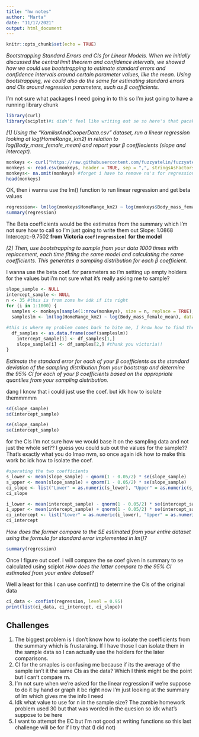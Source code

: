 ```yaml
---
title: "hw notes"
author: "Marta"
date: "11/17/2021"
output: html_document
---
```


```r
knitr::opts_chunk$set(echo = TRUE)
```

_Bootstrapping Standard Errors and CIs for Linear Models._
_When we initially discussed the central limit theorem and confidence intervals, we showed how we could use bootstrapping to estimate standard errors and confidence intervals around certain parameter values, like the mean. Using bootstrapping, we could also do the same for estimating standard errors and CIs around regression parameters, such as β coefficients._

I'm not sure what packages I need going in to this so I'm just going to have a running library chunk

```r
library(curl)
library(sciplot)#i didn't feel like writing out se so here's that pacakge as well
```

_[1] Using the “KamilarAndCooperData.csv” dataset, run a linear regression looking at log(HomeRange_km2) in relation to log(Body_mass_female_mean) and report your β coeffiecients (slope and intercept)._

```r
monkeys <- curl("https://raw.githubusercontent.com/fuzzyatelin/fuzzyatelin.github.io/master/AN588_Fall21/KamilarAndCooperData.csv")
monkeys <- read.csv(monkeys, header = TRUE, sep = ",", stringsAsFactors = FALSE)
monkeys<- na.omit(monkeys) #forget i have to remove na's for regression
head(monkeys)
```

OK, then i wanna use the lm() function to run linear regression and get beta values

```r
regression<- lm(log(monkeys$HomeRange_km2) ~ log(monkeys$Body_mass_female_mean))
summary(regression)
```
The Beta coefficients  would be the estimates from the summary which I'm not sure how to call so I'm just going to write them out
Slope: 1.0868
Intercept:-9.7502
__from Victoria `coef(regression)` for the model__

_[2] Then, use bootstrapping to sample from your data 1000 times with replacement, each time fitting the same model and calculating the same coefficients. This generates a sampling distribution for each β coefficient._

I wanna use the beta coef. for parameters so i'm setting up empty holders for the values but i'm not sure what it's really asking me to sample?
```r
slope_sample <- NULL 
intercept_sample <- NULL
n <- 35 #this is from zoms hw idk if its right
for (i in 1:1000) {
  samples <- monkeys[sample(1:nrow(monkeys), size = n, replace = TRUE), ]#victoria uses nrow #i'm using some of the zombies info so n=30 but n isn't given in this? so i'm not sure what it should be instead?
  sampleslm <- lm(log(HomeRange_km2) ~ log(Body_mass_female_mean), data = samples) #this is using the lm formula to calculate beta coefficients for each of those samples
  
#this is where my problem comes back to bite me, I know how to find the coefficients in the summary but idk how to call them which means i can't sort the coefficients of each sample into their group, I'm going to set.seed to keep this data and then try and figure out how to call coef.
  df_samples <- as.data.frame(coef(sampleslm))
    intercept_sample[i] <- df_samples[1,] 
    slope_sample[i] <- df_samples[2,] #thank you victoria!!
}
```

_Estimate the standard error for each of your β coefficients as the standard deviation of the sampling distribution from your bootstrap and determine the 95% CI for each of your β coefficients based on the appropriate quantiles from your sampling distribution._

dang I know that i could just use the coef. but idk how to isolate themmmmm
```r
sd(slope_sample)
sd(intercept_sample)

se(slope_sample)
se(intercept_sample)
```

for the CIs I'm not sure how we would base it on the sampling data and not just the whole set?? I guess you could sub out the values for the sample?? That's exactly what you do lmao nvm, so once again idk how to make this work bc idk how to isolate the coef.

```r
#sperating the two coefficients
s_lower <- mean(slope_sample) - qnorm(1 - 0.05/2) * se(slope_sample)
s_upper <- mean(slope_sample) + qnorm(1 - 0.05/2) * se(slope_sample)
ci_slope <- list("Lower" = as.numeric(s_lower), "Upper" = as.numeric(s_upper))
ci_slope
```
```r
i_lower <- mean(intercept_sample) - qnorm(1 - 0.05/2) * se(intercept_sample)
i_upper <- mean(intercept_sample) + qnorm(1 - 0.05/2) * se(intercept_sample)
ci_intercept <- list("Lower" = as.numeric(i_lower), "Upper" = as.numeric(i_upper))
ci_intercept
```


_How does the former compare to the SE estimated from your entire dataset using the formula for standard error implemented in lm()?_
```r
summary(regression)
```
Once I figure out coef. i will compare the se coef given in summary to se calculated using sciplot
_How does the latter compare to the 95% CI estimated from your entire dataset?_

Well a least for this I can use confint() to determine the CIs of the original data

```r
ci_data <- confint(regression, level = 0.95)
print(list(ci_data, ci_intercept, ci_slope))

```

## Challenges 
1. The biggest problem is I don't know how to isolate the coefficients from the summary which is frustaraing. If I have those I can isolate them in the sample data so I can actually use the holders for the later comparisons.
2. CI for the smaples is confusing me because if its the average of the sample isn't it the same CIs as the data? Which I think might be the point but I can't compare rn.
3. I'm not sure when we're asked for the linear regression if we're suppose to do it by hand or graph it bc right now I'm just looking at the summary of lm which gives me the info I need
4. Idk what value to use for n in the sample size? The zombie homework problem used 30 but that was worded in the quesion so idk what's suppose to be here
5. I want to attempt the EC but I'm not good at writing functions so this last challenge will be for if I try that (I did not)